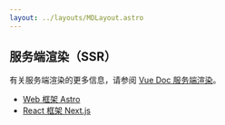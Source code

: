 ```yaml
---
layout: ../layouts/MDLayout.astro
---
```



## 服务端渲染（SSR）

有关服务端渲染的更多信息，请参阅 [Vue Doc 服务端渲染](https://cn.vuejs.org/guide/scaling-up/ssr.html)。

- [Web 框架 Astro](https://docs.astro.build/zh-cn/concepts/why-astro/)
- [React 框架 Next.js](https://nextjs.org/)
